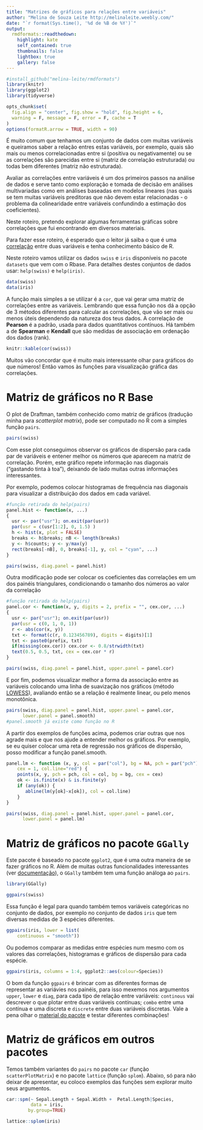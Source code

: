 ```yaml
---
title: "Matrizes de gráficos para relações entre variáveis"
author: "Melina de Souza Leite http://melinaleite.weebly.com/"
date: "`r format(Sys.time(), '%d de %B de %Y')`"
output:
  rmdformats::readthedown:
    highlight: kate
    self_contained: true
    thumbnails: false
    lightbox: true
    gallery: false
---
```


```r
#install_github("melina-leite/rmdformats")
library(knitr)
library(ggplot2)
library(tidyverse)

opts_chunk$set(
  fig.align = "center", fig.show = "hold", fig.height = 6,
  warning = F, message = F, error = F, cache = T
)
options(formatR.arrow = TRUE, width = 90)
```

É muito comum que tenhamos um conjunto de dados com muitas variáveis e queiramos saber a relação entres estas variáveis, por exemplo, quais são mais ou menos correlacionadas entre si (positiva ou negativamente) ou se as correlações são parecidas entre si (matriz de correlação estruturada) ou todas bem diferentes (matriz não estruturada).

Avaliar as correlações entre variáveis é um dos primeiros passos na análise de dados e serve tanto como exploração e tomada de decisão em análises multivariadas como em análises baseadas em modelos lineares (nas quais se tem muitas variáveis preditoras que não devem estar relacionadas - o problema da colinearidade entre variáveis confundindo a estimação dos coeficientes).

Neste roteiro, pretendo explorar algumas ferramentas gráficas sobre correlações que fui encontrando em diversos materiais. 

Para fazer esse roteiro, é esperado que o leitor já saiba o que é uma [correlação](https://pt.wikipedia.org/wiki/Correla%C3%A7%C3%A3o) entre duas variáveis e tenha conhecimento básico de R.

Neste roteiro vamos utilizar os dados `swiss` e `iris` disponíveis no pacote `datasets` que vem com o Rbase. Para detalhes destes conjuntos de dados usar: `help(swiss)` e `help(iris)`.

```r
data(swiss)
data(iris)
```

A função mais simples a se utilizar é a `cor`, que vai gerar uma matriz de correlações entre as variáveis. Lembrando que essa função nos dá a opção de 3 métodos diferentes para calcular as correlações, que vão ser mais ou menos úteis dependendo da natureza dos teus dados. A correlação de **Pearson** é a padrão, usada para dados quantitativos contínuos. Há também a de **Spearman** e **Kendall** que são medidas de associação em ordenação dos dados (rank).

```r
knitr::kable(cor(swiss))
```

Muitos vão concordar que é muito mais interessante olhar para gráficos do que números! Então vamos às funções para visualização gráfica das correlações.

# Matriz de gráficos no R Base

O plot de Draftman, também conhecido como matriz de gráficos (tradução minha para _scatterplot matrix_), pode ser computado no R com a simples função `pairs`.

```r
pairs(swiss)
```

Com esse plot conseguimos observar os gráficos de dispersão para cada par de variáveis e entener melhor os números que aparecem na matriz de correlação. Porém, este gráfico repete informação nas diagonais ("gastando tinta à toa"), deixando de lado muitas outras informações interessantes.

Por exemplo, podemos colocar histogramas de frequência nas diagonais para visualizar a distribuição dos dados em cada variável. 
```r
#função retirada do help(pairs)
panel.hist <- function(x, ...)
{
  usr <- par("usr"); on.exit(par(usr))
  par(usr = c(usr[1:2], 0, 1.5) )
  h <- hist(x, plot = FALSE)
  breaks <- h$breaks; nB <- length(breaks)
  y <- h$counts; y <- y/max(y)
  rect(breaks[-nB], 0, breaks[-1], y, col = "cyan", ...)
}
```

```r
pairs(swiss, diag.panel = panel.hist)
```

Outra modificação pode ser colocar os coeficientes das correlações em um dos painéis triangulares, condicionando o tamanho dos números ao valor da correlação
```r
#função retirada do help(pairs)
panel.cor <- function(x, y, digits = 2, prefix = "", cex.cor, ...)
{
  usr <- par("usr"); on.exit(par(usr))
  par(usr = c(0, 1, 0, 1))
  r <- abs(cor(x, y))
  txt <- format(c(r, 0.123456789), digits = digits)[1]
  txt <- paste0(prefix, txt)
  if(missing(cex.cor)) cex.cor <- 0.8/strwidth(txt)
  text(0.5, 0.5, txt, cex = cex.cor * r)
}
```

```r
pairs(swiss, diag.panel = panel.hist, upper.panel = panel.cor)
```

E por fim, podemos visualizar melhor a forma da associação entre as variáveis colocando uma linha de suavização nos gráficos (método [LOWESS](https://en.wikipedia.org/wiki/Local_regression)), avaliando então se a relação é realmente linear, ou pelo menos monotônica.
```r
pairs(swiss, diag.panel = panel.hist, upper.panel = panel.cor,
      lower.panel = panel.smooth)
#panel.smooth já existe como função no R
```

A partir dos exemplos de funções acima, podemos criar outras que nos agrade mais e que nos ajude a entender melhor os gráficos. Por exemplo, se eu quiser colocar uma reta de regressão nos gráficos de dispersão, posso modificar a função panel.smooth.
```r
panel.lm <- function (x, y, col = par("col"), bg = NA, pch = par("pch"), 
    cex = 1, col.line="red") {
    points(x, y, pch = pch, col = col, bg = bg, cex = cex)
    ok <- is.finite(x) & is.finite(y)
    if (any(ok)) {
       abline(lm(y[ok]~x[ok]), col = col.line)
    }
}
```

```r
pairs(swiss, diag.panel = panel.hist, upper.panel = panel.cor,
      lower.panel = panel.lm)
```

# Matriz de gráficos no pacote `GGally`

Este pacote é baseado no pacote `ggplot2`, que é uma outra maneira de se fazer gráficos no R. Além de muitas outras funcionalidades interessantes (ver [documentação](http://ggobi.github.io/ggally/index.html)), o `GGally` também tem uma função análoga ao `pairs`.

```r
library(GGally)
```

```r
ggpairs(swiss)
```

Essa função é legal para quando também temos variáveis categóricas no conjunto de dados, por exemplo no conjunto de dados `iris` que tem diversas medidas de 3 espécies diferentes.
```r
ggpairs(iris, lower = list(
    continuous = "smooth"))
```

Ou podemos comparar as medidas entre espécies num mesmo com os valores das correlações, histogramas e gráficos de dispersão para cada espécie. 
```r
ggpairs(iris, columns = 1:4, ggplot2::aes(colour=Species))
```

O bom da função `ggpairs` é brincar com as diferentes formas de representar as variávies nos painéis, para isso mexemos nos argumentos `upper`, `lower` e `diag`, para cada tipo de relação entre variáveis: `continous` vai descrever o que plotar entre duas variáveis contínuas; `combo` entre uma contínua e uma discreta e `discrete` entre duas variáveis discretas. Vale a pena olhar o [material do pacote](ggobi.github.io/ggally/rd.html) e testar diferentes combinações!

# Matriz de gráficos em outros pacotes

Temos também variantes do `pairs` no pacote `car` (função `scatterPlotMatrix`) e no pacote `lattice` (função `splom`). 
Abaixo, só para não deixar de apresentar, eu coloco exemplos das funções sem explorar muito seus argumentos.

```r
car::spm(~ Sepal.Length + Sepal.Width +  Petal.Length|Species, 
         data = iris,
        by.group=TRUE)
```

```r
lattice::splom(iris)
```

<!---
- continuar com corrgram, corrplot e ggcor -  pacotes que parecem fazer coisas bem parecidas, tipo heatmaps
https://cran.r-project.org/web/packages/corrgram/vignettes/corrgram_examples.html 
http://www.tandfonline.com/doi/abs/10.1198/000313002533 
https://briatte.github.io/ggcorr/ 

- tutorial p criar redes de correlação corrr gggraph (https://drsimonj.svbtle.com/how-to-create-correlation-network-plots-with-corrr-and-ggraph)

--->








